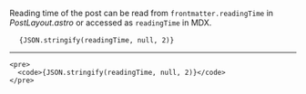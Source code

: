 Reading time of the post can be read from `frontmatter.readingTime` in
_PostLayout.astro_ or accessed as `readingTime` in MDX.

<pre>
  <code>{JSON.stringify(readingTime, null, 2)}</code>
</pre>

---

```mdx
<pre>
  <code>{JSON.stringify(readingTime, null, 2)}</code>
</pre>
```
